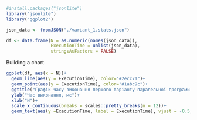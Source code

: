 ```r
#install.packages("jsonlite")
library("jsonlite")
library("ggplot2")

json_data <- fromJSON("./variant_1.stats.json")

df <- data.frame(N = as.numeric(names(json_data)),
                 ExecutionTime = unlist(json_data),
                 stringsAsFactors = FALSE)
```

Building a chart

```r
ggplot(df, aes(x = N))+
  geom_line(aes(y = ExecutionTime), color="#2ecc71")+
  geom_point(aes(y = ExecutionTime), color="#1abc9c")+
  ggtitle("Графік часу виконання першого варіанту паралельної програми \nзалежно від N") +
  ylab("Час виконання, мс")+
  xlab("N")+
  scale_x_continuous(breaks = scales::pretty_breaks(n = 12))+
  geom_text(aes(y =ExecutionTime, label = ExecutionTime), vjust = -0.5, size = 3)
```